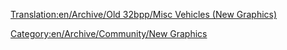 [[Translation:en/Archive/Old 32bpp/Misc Vehicles (New Graphics)]]
[[Category:en/Archive/Community/New Graphics]]